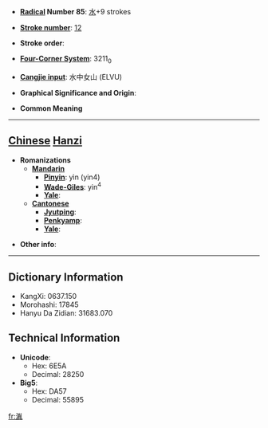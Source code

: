 * '''[[Wiktionary:Chinese radical index| Radical]] Number 85''': [[Wiktionary:Chinese radical index 水|水]]+9 strokes

* '''[[Wiktionary:Chinese total strokes index|Stroke number]]''': [[Wiktionary:Chinese total strokes index 12|12]]

* '''Stroke order''': 

* '''[[Wiktionary:Chinese four corner index|Four-Corner System]]''': 3211<sub>0</sub>

* '''[[Wiktionary:Chinese Cangjie index|Cangjie input]]''': 水中女山 (ELVU)

* '''Graphical Significance and Origin''': 

* '''Common Meaning'''

----

== [[Chinese]] [[Hanzi]] ==

* '''Romanizations'''
** '''[[Mandarin]]'''
*** '''[[Pinyin]]''': yìn (yin4)
*** '''[[Wade-Giles]]''': yin<sup>4</sup>
*** '''[[Yale]]''': 
** '''[[Cantonese]]'''
*** '''[[Jyutping]]''':
*** '''[[Penkyamp]]''': 
*** '''[[Yale]]''': 

* '''Other info''': 

----

== Dictionary Information ==

* KangXi: 0637.150
* Morohashi: 17845
* Hanyu Da Zidian: 31683.070

== Technical Information ==

* '''Unicode''':
** Hex: 6E5A
** Decimal: 28250
* '''Big5''':
** Hex: DA57
** Decimal: 55895

[[fr:湚]]
